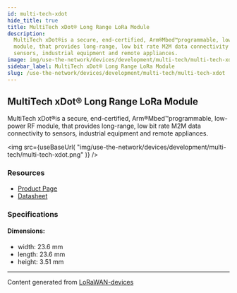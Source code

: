 ```yaml
---
id: multi-tech-xdot
hide_title: true
title: MultiTech xDot® Long Range LoRa Module
description:
  MultiTech xDot®is a secure, end-certified, Arm®Mbed™programmable, low-power RF
  module, that provides long-range, low bit rate M2M data connectivity to
  sensors, industrial equipment and remote appliances.
image: img/use-the-network/devices/development/multi-tech/multi-tech-xdot.png
sidebar_label: MultiTech xDot® Long Range LoRa Module
slug: /use-the-network/devices/development/multi-tech/multi-tech-xdot
---
```



## MultiTech xDot® Long Range LoRa Module

MultiTech xDot®is a secure, end-certified, Arm®Mbed™programmable, low-power RF
module, that provides long-range, low bit rate M2M data connectivity to sensors,
industrial equipment and remote appliances.

<img
  src={useBaseUrl(
    "img/use-the-network/devices/development/multi-tech/multi-tech-xdot.png"
  )}
/>

### Resources

- [Product Page](https://www.multitech.com/brands/multiconnect-xdot)
- [Datasheet](https://www.multitech.com/documents/publications/data-sheets/86002182.pdf)

### Specifications

#### Dimensions:

- width: 23.6 mm
- length: 23.6 mm
- height: 3.51 mm

---

Content generated from
[LoRaWAN-devices](https://github.com/TheThingsNetwork/lorawan-devices)

